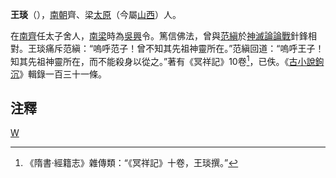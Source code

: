 {{noteTA
|1=卷
}}
'''王琰'''（{{bd|?||?||}}），[[南朝|南朝]]齊、梁[[太原|太原]]（今屬[[山西|山西]]）人。

在[[南齊|南齊]]任太子舍人，[[南梁|南梁]]時為[[吳興|吳興]]令。篤信佛法，曾與[[范縝|范縝]]於[[神滅論論戰|神滅論論戰]]針鋒相對。王琰痛斥范縝：“嗚呼范子！曾不知其先祖神靈所在。”范縝回道：“嗚呼王子！知其先祖神靈所在，而不能殺身以從之。”著有《冥祥記》10卷<ref>《隋書·經籍志》雜傳類：“《冥祥記》十卷，王琰撰。”</ref>，已佚。《[[古小說鉤沉|古小說鉤沉]]》輯錄一百三十一條。

==注釋==
<div class="references-small">
<references />
</div>

[[Category:南北朝政治人物|W]]